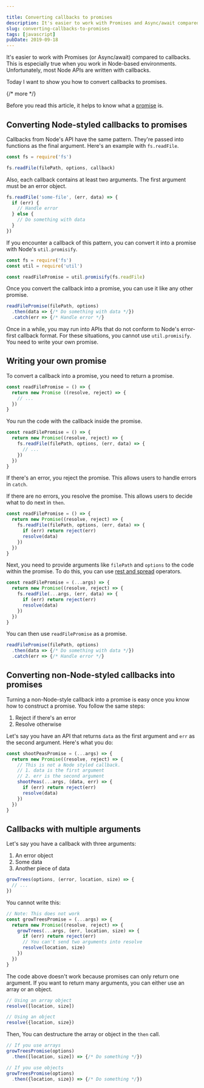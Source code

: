 ```yaml
---

title: Converting callbacks to promises
description: It's easier to work with Promises and Async/await compared to callbacks. I teach you how to convert any callback into a promise.
slug: converting-callbacks-to-promises
tags: [javascript]
pubDate: 2019-09-18
---
```



It's easier to work with Promises (or Async/await) compared to callbacks. This is especially true when you work in Node-based environments. Unfortunately, most Node APIs are written with callbacks. 

Today I want to show you how to convert callbacks to promises. 

{/* more */}

Before you read this article, it helps to know what a [promise][1] is. 

## Converting Node-styled callbacks to promises

Callbacks from Node's API have the same pattern. They're passed into functions as the final argument. Here's an example with `fs.readFile`. 

```js
const fs = require('fs') 

fs.readFile(filePath, options, callback)
```

Also, each callback contains at least two arguments. The first argument must be an error object. 

```js
fs.readFile('some-file', (err, data) => {
  if (err) {
    // Handle error 
  } else {
    // Do something with data
  }
})
```

If you encounter a callback of this pattern, you can convert it into a promise with Node's `util.promisify`. 

```js
const fs = require('fs')
const util = require('util')

const readFilePromise = util.promisify(fs.readFile)
```

Once you convert the callback into a promise, you can use it like any other promise. 

```js
readFilePromise(filePath, options)
  .then(data => {/* Do something with data */})
  .catch(err => {/* Handle error */}
```

Once in a while, you may run into APIs that do not conform to Node's error-first callback format. For these situations, you cannot use `util.promisify`. You need to write your own promise. 

## Writing your own promise

To convert a callback into a promise, you need to return a promise. 

```js
const readFilePromise = () => {
  return new Promise ((resolve, reject) => {
    // ...  
  })
}
```

You run the code with the callback inside the promise. 

```js
const readFilePromise = () => {
  return new Promise((resolve, reject) => {
    fs.readFile(filePath, options, (err, data) => {
      // ...
    })
  })
}
```

If there's an error, you reject the promise. This allows users to handle errors in `catch`. 

If there are no errors, you resolve the promise. This allows users to decide what to do next in `then`. 

```js
const readFilePromise = () => {
  return new Promise((resolve, reject) => {
    fs.readFile(filePath, options, (err, data) => {
      if (err) return reject(err)
      resolve(data)
    })
  })
}
```

Next, you need to provide arguments like `filePath` and `options` to the code within the promise. To do this, you can use [rest and spread][2] operators. 

```js
const readFilePromise = (...args) => {
  return new Promise((resolve, reject) => {
    fs.readFile(...args, (err, data) => {
      if (err) return reject(err)
      resolve(data)
    })
  })
}
```

You can then use `readFilePromise` as a promise. 

```js
readFilePromise(filePath, options)
  .then(data => {/* Do something with data */})
  .catch(err => {/* Handle error */}
```

## Converting non-Node-styled callbacks into promises

Turning a non-Node-style callback into a promise is easy once you know how to construct a promise. You follow the same steps: 

1. Reject if there's an error 
2. Resolve otherwise 

Let's say you have an API that returns `data` as the first argument and `err` as the second argument. Here's what you do: 

```js
const shootPeasPromise = (...args) => {
  return new Promise((resolve, reject) => {
    // This is not a Node styled callback. 
    // 1. data is the first argument 
    // 2. err is the second argument
    shootPeas(...args, (data, err) => {
      if (err) return reject(err)
      resolve(data)
    })
  })
}
```

## Callbacks with multiple arguments

Let's say you have a callback with three arguments: 

1. An error object 
2. Some data
3. Another piece of data 

```js
growTrees(options, (error, location, size) => {
  // ... 
})
```

You cannot write this: 

```js
// Note: This does not work 
const growTreesPromise = (...args) => {
  return new Promise((resolve, reject) => {
    growTrees(...args, (err, location, size) => {
      if (err) return reject(err)
      // You can't send two arguments into resolve
      resolve(location, size)
    })
  })
}
```

The code above doesn't work because promises can only return one argument. If you want to return many arguments, you can either use an array or an object. 

```js
// Using an array object
resolve([location, size])

// Using an object
resolve({location, size})
```

Then, You can destructure the array or object in the `then` call. 

```js
// If you use arrays
growTreesPromise(options)
  .then([location, size]) => {/* Do something */})

// If you use objects
growTreesPromise(options)
  .then({location, size}) => {/* Do something */})
```

[1]:	/blog/js-promises/ "JavaScript promise"
[2]:	/blog/es6/#the-rest-parameter-and-spread-operator "Introduction to ES6: Rest and Spread Operators"
